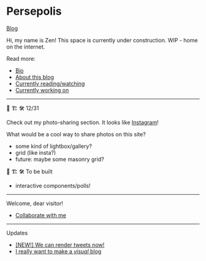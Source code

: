 
# Persepolis

[Blog](/blog)

Hi, my name is Zen! This space is currently under construction. WIP - home on the internet.

Read more:
- [Bio](/about)
- [About this blog](/building-persepolis)
- [Currently reading/watching](/areas/media)
- [Currently working on](/projects/current/EXXA)

---
🚧 🏗️ 🛠️ 12/31

Check out my photo-sharing section. It looks like [Instagram](/u/almostzenbut_no)!

What would be a cool way to share photos on this site?
- some kind of lightbox/gallery?
- grid (like insta?)
- future: maybe some masonry grid?


🚧 🏗️ 🛠️ To be built

- interactive components/polls!

---

Welcome, dear visitor!

- [Collaborate with me](/collab)

---

Updates
- [\[NEW!\] We can render tweets now!](/blog/timeline)
- [I really want to make a *visual* blog](/blog/visual-blog)